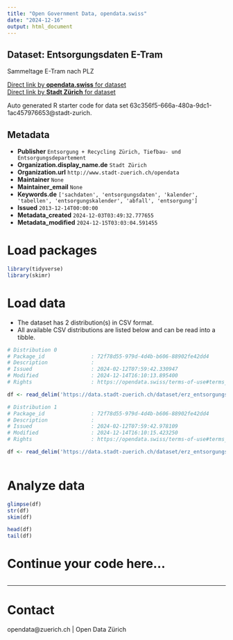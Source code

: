 ```yaml
---
title: "Open Government Data, opendata.swiss"
date: "2024-12-16"
output: html_document
---
```


## Dataset: Entsorgungsdaten E-Tram

Sammeltage E-Tram nach PLZ

[Direct link by **opendata.swiss** for dataset](https://opendata.swiss/de/dataset/entsorgungsdaten-e-tram)<br>
[Direct link by **Stadt Zürich** for dataset](https://data.stadt-zuerich.ch/dataset/erz_entsorgungskalender_etram)

Auto generated R starter code for data set 63c356f5-666a-480a-9dc1-1ac457976653@stadt-zurich.

## Metadata

- **Publisher** `Entsorgung + Recycling Zürich, Tiefbau- und Entsorgungsdepartement`
- **Organization.display_name.de** `Stadt Zürich`
- **Organization.url** `http://www.stadt-zuerich.ch/opendata`
- **Maintainer** `None`
- **Maintainer_email** `None`
- **Keywords.de** `['sachdaten', 'entsorgungsdaten', 'kalender', 'tabellen', 'entsorgungskalender', 'abfall', 'entsorgung']`
- **Issued** `2013-12-14T00:00:00`
- **Metadata_created** `2024-12-03T03:49:32.777655`
- **Metadata_modified** `2024-12-15T03:03:04.591455`


# Load packages

```r

library(tidyverse)
library(skimr)

```

# Load data

-   The dataset has 2 distribution(s) in CSV format.
-   All available CSV distributions are listed below and can be read into a tibble.

```r

# Distribution 0
# Package_id               : 72f78d55-979d-4d4b-b606-88902fe42dd4
# Description              : 
# Issued                   : 2024-02-12T07:59:42.330947
# Modified                 : 2024-12-14T16:10:13.895400
# Rights                   : https://opendata.swiss/terms-of-use#terms_open

df <- read_delim('https://data.stadt-zuerich.ch/dataset/erz_entsorgungskalender_etram/download/entsorgungskalender_eTram_2024.csv')

# Distribution 1
# Package_id               : 72f78d55-979d-4d4b-b606-88902fe42dd4
# Description              : 
# Issued                   : 2024-02-12T07:59:42.978109
# Modified                 : 2024-12-14T16:10:15.423250
# Rights                   : https://opendata.swiss/terms-of-use#terms_open

df <- read_delim('https://data.stadt-zuerich.ch/dataset/erz_entsorgungskalender_etram/download/entsorgungskalender_eTram_2025.csv')



```

# Analyze data

```r

glimpse(df)
str(df)
skim(df)

head(df)
tail(df)

```

# Continue your code here...

```r

```

------------------------------------------------------------------------

# Contact

opendata@zuerich.ch | Open Data Zürich

